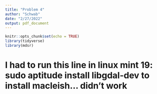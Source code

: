 ```yaml
---
title: "Problem 4"
author: "Schwab"
date: "2/27/2022"
output: pdf_document
---
```


```r
knitr::opts_chunk$set(echo = TRUE)
library(tidyverse)
library(mdsr)
```
# I had to run this line in linux mint 19: sudo aptitude install libgdal-dev to install macleish... didn't work


